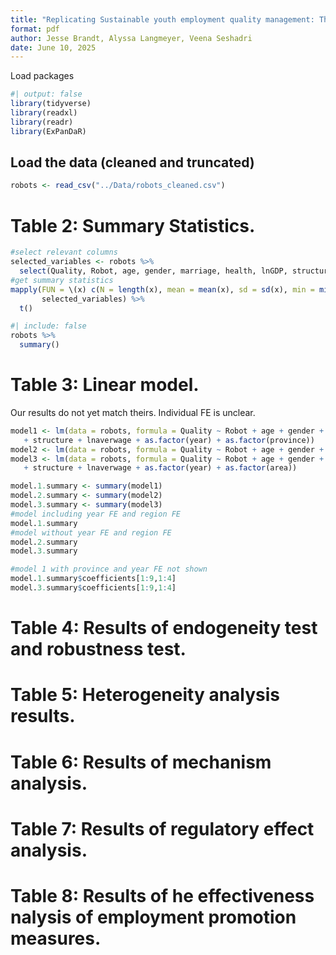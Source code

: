 ```yaml
---
title: "Replicating Sustainable youth employment quality management: The impact of robotization in China by Fucheng Liang and Yi Liu"
format: pdf
author: Jesse Brandt, Alyssa Langmeyer, Veena Seshadri
date: June 10, 2025
---
```

Load packages
```r
#| output: false
library(tidyverse)
library(readxl)
library(readr)
library(ExPanDaR)
```

## Load the data (cleaned and truncated)

```r
robots <- read_csv("../Data/robots_cleaned.csv")
```

# Table 2: Summary Statistics.

```r
#select relevant columns
selected_variables <- robots %>%
  select(Quality, Robot, age, gender, marriage, health, lnGDP, structure, lnaverwage)
#get summary statistics
mapply(FUN = \(x) c(N = length(x), mean = mean(x), sd = sd(x), min = min(x), max = max(x)), 
       selected_variables) %>%
  t()
```


```r
#| include: false
robots %>%
  summary()
```



# Table 3: Linear model.
Our results do not yet match theirs. Individual FE is unclear.
```r
model1 <- lm(data = robots, formula = Quality ~ Robot + age + gender + marriage + health + lnGDP
   + structure + lnaverwage + as.factor(year) + as.factor(province))
model2 <- lm(data = robots, formula = Quality ~ Robot + age + gender + marriage + health + lnGDP + structure + lnaverwage)
model3 <- lm(data = robots, formula = Quality ~ Robot + age + gender + marriage + health + lnGDP
   + structure + lnaverwage + as.factor(year) + as.factor(area))

model.1.summary <- summary(model1)
model.2.summary <- summary(model2)
model.3.summary <- summary(model3)
#model including year FE and region FE
model.1.summary
#model without year FE and region FE
model.2.summary
model.3.summary
```


```r
#model 1 with province and year FE not shown
model.1.summary$coefficients[1:9,1:4]
model.3.summary$coefficients[1:9,1:4]
```

# Table 4: Results of endogeneity test and robustness test.


# Table 5: Heterogeneity analysis results.

# Table 6: Results of mechanism analysis.

# Table 7: Results of regulatory effect analysis.

# Table 8: Results of he effectiveness nalysis of employment promotion measures. 